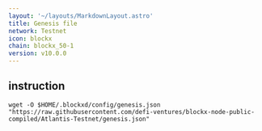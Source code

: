 ```yaml
---
layout: '~/layouts/MarkdownLayout.astro'
title: Genesis file
network: Testnet
icon: blockx
chain: blockx_50-1
version: v10.0.0
---
```

## instruction

```
wget -O $HOME/.blockxd/config/genesis.json "https://raw.githubusercontent.com/defi-ventures/blockx-node-public-compiled/Atlantis-Testnet/genesis.json"
```
